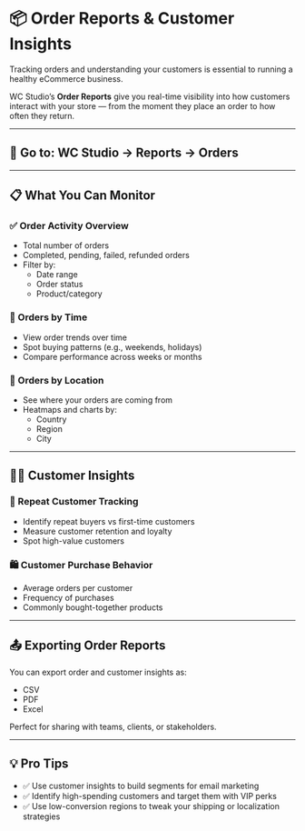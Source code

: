 # 📦 Order Reports & Customer Insights

Tracking orders and understanding your customers is essential to running a healthy eCommerce business. 

WC Studio’s **Order Reports** give you real-time visibility into how customers interact with your store — from the moment they place an order to how often they return.

---

## 📍 Go to: WC Studio → Reports → Orders

---

## 📋 What You Can Monitor

### ✅ Order Activity Overview

- Total number of orders
- Completed, pending, failed, refunded orders
- Filter by:
  - Date range
  - Order status
  - Product/category

### 📅 Orders by Time

- View order trends over time
- Spot buying patterns (e.g., weekends, holidays)
- Compare performance across weeks or months

### 📍 Orders by Location

- See where your orders are coming from
- Heatmaps and charts by:
  - Country
  - Region
  - City

---

## 🧑‍💼 Customer Insights

### 🧠 Repeat Customer Tracking

- Identify repeat buyers vs first-time customers
- Measure customer retention and loyalty
- Spot high-value customers

### 🛍 Customer Purchase Behavior

- Average orders per customer
- Frequency of purchases
- Commonly bought-together products

---

## 📤 Exporting Order Reports

You can export order and customer insights as:

- CSV
- PDF
- Excel

Perfect for sharing with teams, clients, or stakeholders.

---

## 💡 Pro Tips

- ✅ Use customer insights to build segments for email marketing
- ✅ Identify high-spending customers and target them with VIP perks
- ✅ Use low-conversion regions to tweak your shipping or localization strategies